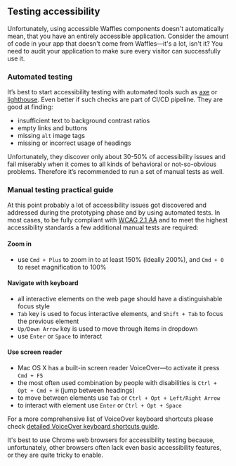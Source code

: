 
<Layout title="Accessibility" description="An accessible app gives everyone a great user experience, regardless of their capabilities or how they use their devices. Therefore it's important to provide support for assistive technologies, such as screen readers, which are essential to people with vision or motor impairments.">

## Testing accessibility

Unfortunately, using accessible Waffles components doesn't automatically mean, that you have an entirely accessible application. Consider the amount of code in your app that doesn't come from Waffles&mdash;it's a lot, isn't it? You need to audit your application to make sure every visitor can successfully use it.

### Automated testing

It’s best to start accessibility testing with automated tools such as [axe](https://www.deque.com/axe) or [lighthouse](https://developers.google.com/web/tools/lighthouse). Even better if such checks are part of CI/CD pipeline. They are good at finding:

- insufficient text to background contrast ratios
- empty links and buttons
- missing `alt` image tags
- missing or incorrect usage of headings

Unfortunately, they discover only about 30-50% of accessibility issues and fail miserably when it comes to all kinds of behavioral or not-so-obvious problems. Therefore it’s recommended to run a set of manual tests as well.

### Manual testing practical guide

At this point probably a lot of accessibility issues got discovered and addressed during the prototyping phase and by using automated tests. In most cases, to be fully compliant with [WCAG 2.1 AA](https://www.w3.org/TR/WCAG21) and to meet the highest accessibility standards a few additional manual tests are required:

#### Zoom in

- use `Cmd + Plus` to zoom in to at least 150% (ideally 200%), and `Cmd + 0` to reset magnification to 100%

#### Navigate with keyboard

- all interactive elements on the web page should have a distinguishable focus style
- `Tab` key is used to focus interactive elements, and `Shift + Tab` to focus the previous element
- `Up/Down Arrow` key is used to move through items in dropdown
- use `Enter` or `Space` to interact

#### Use screen reader

- Mac OS X has a built-in screen reader VoiceOver&mdash;to activate it press `Cmd + F5`
- the most often used combination by people with disabilities is `Ctrl + Opt + Cmd + H` (jump between headings)
- to move between elements use `Tab` or `Ctrl + Opt + Left/Right Arrow`
- to interact with element use `Enter` or `Ctrl + Opt + Space`

For a more comprehensive list of VoiceOver keyboard shortcuts please check [detailed VoiceOver keyboard shortcuts guide](https://dequeuniversity.com/screenreaders/voiceover-keyboard-shortcuts).

It's best to use Chrome web browsers for accessibility testing because, unfortunately, other browsers often lack even basic accessibility features, or they are quite tricky to enable.

</Layout>
